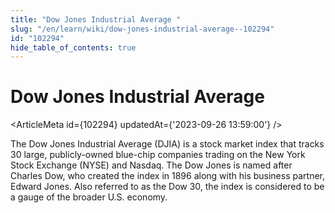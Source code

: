 ```yaml
---
title: "Dow Jones Industrial Average "
slug: "/en/learn/wiki/dow-jones-industrial-average--102294"
id: "102294"
hide_table_of_contents: true
---
```



# Dow Jones Industrial Average 

<ArticleMeta id={102294} updatedAt={'2023-09-26 13:59:00'} />
<div className='border-solid border-b border-t-0 my-4 border-[var(--ifm-color-gray-300)]' />

The Dow Jones Industrial Average (DJIA) is a stock market index that tracks 30 large, publicly-owned blue-chip companies trading on the New York Stock Exchange (NYSE) and Nasdaq. The Dow Jones is named after Charles Dow, who created the index in 1896 along with his business partner, Edward Jones. Also referred to as the Dow 30, the index is considered to be a gauge of the broader U.S. economy.
